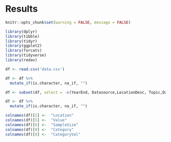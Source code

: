 # Results

```r
knitr::opts_chunk$set(warning = FALSE, message = FALSE) 
```

```r
library(dplyr)
library(tibble)
library(tidyr)
library(ggplot2)
library(forcats)
library(tidyverse)
library(redav)
```

```r
df <- read.csv('data.csv')

df <- df %>%
  mutate_if(is.character, na_if, "")

df <- subset(df, select = -c(YearEnd, Datasource,LocationDesc, Topic,Data_Value_Unit,Data_Value_Type,Data_Value_Alt,Data_Value_Footnote_Symbol,Data_Value_Footnote,Low_Confidence_Limit,High_Confidence_Limit,Total,Age.years.,Education,Gender,Income,Race.Ethnicity,ClassID,TopicID,QuestionID,DataValueTypeID,LocationID ,StratificationCategoryId1,StratificationID1))

df <- df %>%
  mutate_if(is.character, na_if, "")

colnames(df)[2] <-  "Location"
colnames(df)[5] <-  "Value"
colnames(df)[6] <-  "SampleSize"
colnames(df)[8] <-  "Category"
colnames(df)[9] <-  "CategoryVal"

```
